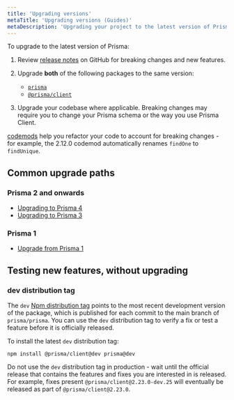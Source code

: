 ```yaml
---
title: 'Upgrading versions'
metaTitle: 'Upgrading versions (Guides)'
metaDescription: 'Upgrading your project to the latest version of Prisma.'
---
```


<TopBlock>

To upgrade to the latest version of Prisma:

1. Review [release notes](https://github.com/prisma/prisma/releases) on GitHub for breaking changes and new features.
1. Upgrade **both** of the following packages to the same version:

   - [`prisma`](https://www.npmjs.com/package/prisma)
   - [`@prisma/client`](https://www.npmjs.com/package/@prisma/client)

1. Upgrade your codebase where applicable. Breaking changes may require you to change your Prisma schema or the way you use Prisma Client.

<Tip>

[codemods](codemods) help you refactor your code to account for breaking changes - for example, the 2.12.0 codemod automatically renames `findOne` to `findUnique`.

</Tip>

</TopBlock>

## Common upgrade paths

### Prisma 2 and onwards

- [Upgrading to Prisma 4](/guides/upgrade-guides/upgrading-versions/upgrading-to-prisma-4)
- [Upgrading to Prisma 3](/guides/upgrade-guides/upgrading-versions/upgrading-to-prisma-3)

### Prisma 1

- [Upgrade from Prisma 1](/guides/upgrade-guides/upgrade-from-prisma-1)

## Testing new features, without upgrading

### <inlinecode>dev</inlinecode> distribution tag

The `dev` [Npm distribution tag](http://npm.github.io/publishing-pkgs-docs/updating/using-tags.html) points to the most recent development version of the package, which is published for each commit to the main branch of `prisma/prisma`. You can use the `dev` distribution tag to verify a fix or test a feature before it is officially released.

To install the latest `dev` distribution tag:

```terminal
npm install @prisma/client@dev prisma@dev
```

<Admonition type="alert">

Do not use the `dev` distribution tag in production - wait until the official release that contains the features and fixes you are interested in is released. For example, fixes present `@prisma/client@2.23.0-dev.25` will eventually be released as part of `@prisma/client@2.23.0`.

</Admonition>

